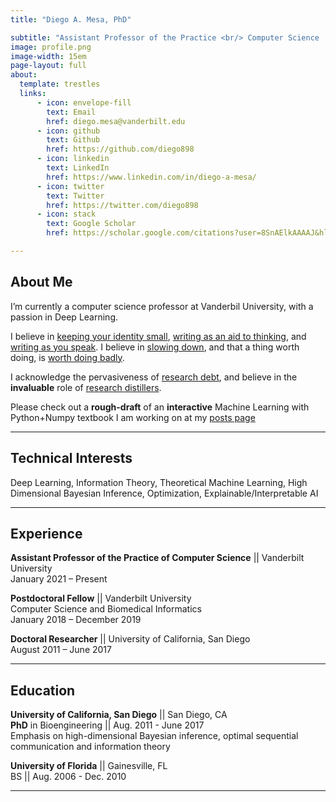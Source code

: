 ```yaml
---
title: "Diego A. Mesa, PhD"

subtitle: "Assistant Professor of the Practice <br/> Computer Science || Vanderbilt University"
image: profile.png
image-width: 15em
page-layout: full
about:
  template: trestles
  links:
      - icon: envelope-fill
        text: Email
        href: diego.mesa@vanderbilt.edu
      - icon: github
        text: Github
        href: https://github.com/diego898
      - icon: linkedin
        text: LinkedIn
        href: https://www.linkedin.com/in/diego-a-mesa/
      - icon: twitter
        text: Twitter
        href: https://twitter.com/diego898
      - icon: stack
        text: Google Scholar
        href: https://scholar.google.com/citations?user=8SnAElkAAAAJ&hl=en

---
```


## About Me
I'm currently a computer science professor at Vanderbil University, with a passion in Deep Learning. 

I believe in [keeping your identity small](http://www.paulgraham.com/identity.html), [writing as an aid to thinking](http://www.paulgraham.com/essay.html), and [writing as you speak](http://www.paulgraham.com/talk.html). I believe in [slowing down](https://lareviewofbooks.org/article/in-praise-of-slowness/), and that a thing worth doing, is [worth doing badly](http://www.chesterton.org/a-thing-worth-doing/). 

I acknowledge the pervasiveness of [research debt](http://distill.pub/2017/research-debt/), and believe in the **invaluable** role of [research distillers](http://distill.pub/2017/research-debt/).

Please check out a **rough-draft** of an **interactive** Machine Learning with Python+Numpy textbook I am working on at my [posts page](posts.qmd)

---

## Technical Interests
Deep Learning, Information Theory, Theoretical Machine Learning, High Dimensional Bayesian Inference, Optimization, Explainable/Interpretable AI

---

## Experience
**Assistant Professor of the Practice of Computer Science** || Vanderbilt University
<br/>
January 2021 – Present 



**Postdoctoral Fellow** || Vanderbilt University
<br/>
Computer Science and Biomedical Informatics
<br/>
January 2018 – December 2019



**Doctoral Researcher** || University of California, San Diego 
<br/>
August 2011 – June 2017

---

## Education
**University of California, San Diego** || San Diego, CA
<br/>
**PhD** in Bioengineering || Aug. 2011 - June 2017
<br/>
Emphasis on high-dimensional Bayesian inference, optimal sequential communication and information theory


**University of Florida** || Gainesville, FL
<br/>
BS || Aug. 2006 - Dec. 2010

---
